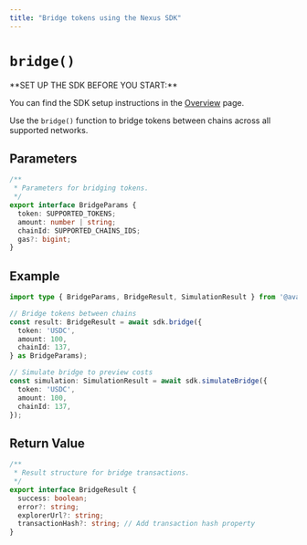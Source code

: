 ```yaml
---
title: "Bridge tokens using the Nexus SDK"
---
```



# `bridge()`

<Callout type="info">
**SET UP THE SDK BEFORE YOU START:**

You can find the SDK setup instructions in the [Overview](/api-reference/avail-nexus-sdk/overview) page.
</Callout>

Use the `bridge()` function to bridge tokens between chains across all supported networks.

## Parameters

```typescript showLineNumbers filename="Typescript"
/**
 * Parameters for bridging tokens.
 */
export interface BridgeParams {
  token: SUPPORTED_TOKENS;
  amount: number | string;
  chainId: SUPPORTED_CHAINS_IDS;
  gas?: bigint;
}
```

## Example

```typescript showLineNumbers filename="Typescript"
import type { BridgeParams, BridgeResult, SimulationResult } from '@avail-project/nexus';

// Bridge tokens between chains
const result: BridgeResult = await sdk.bridge({
  token: 'USDC',
  amount: 100,
  chainId: 137,
} as BridgeParams);

// Simulate bridge to preview costs
const simulation: SimulationResult = await sdk.simulateBridge({
  token: 'USDC',
  amount: 100,
  chainId: 137,
});
```

## Return Value

```typescript showLineNumbers filename="Typescript"
/**
 * Result structure for bridge transactions.
 */
export interface BridgeResult {
  success: boolean;
  error?: string;
  explorerUrl?: string;
  transactionHash?: string; // Add transaction hash property
}
```